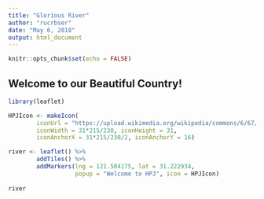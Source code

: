 ---
title: "Glorious River"
author: "rucrbser"
date: "May 6, 2018"
output: html_document
---

```{r setup, include=FALSE}
knitr::opts_chunk$set(echo = FALSE)
```


## Welcome to our Beautiful Country!

```{r}
library(leaflet)

HPJIcon <- makeIcon(
        iconUrl = "https://upload.wikimedia.org/wikipedia/commons/6/67/Shanghai_121.45796E_31.22234N.jpg", 
        iconWidth = 31*215/230, iconHeight = 31, 
        iconAnchorX = 31*215/230/2, iconAnchorY = 16)

river <- leaflet() %>% 
        addTiles() %>% 
        addMarkers(lng = 121.504175, lat = 31.222934, 
                   popup = "Welcome to HPJ", icon = HPJIcon)
        
river
```